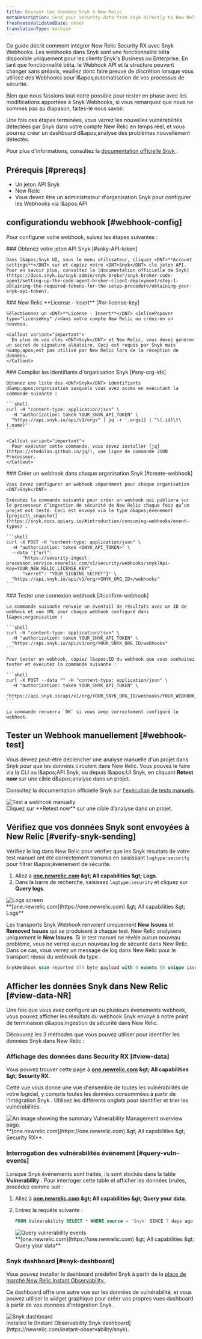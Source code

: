 ```yaml
---
title: Envoyer les données Snyk à New Relic
metaDescription: Send your security data from Snyk directly to New Relic.
freshnessValidatedDate: never
translationType: machine
---
```


Ce guide décrit comment intégrer New Relic Security RX avec <DNT>Snyk</DNT> Webhooks. Les webhooks dans <DNT>Snyk</DNT> sont une fonctionnalité bêta disponible uniquement pour les clients <DNT>Snyk&apos;s Business</DNT> ou Enterprise. En tant que fonctionnalité bêta, le <DNT>Webhook API</DNT> et la structure peuvent changer sans préavis, veuillez donc faire preuve de discrétion lorsque vous utilisez des Webhooks pour l&amp;apos;automatisation de vos processus de sécurité.

Bien que nous fassions tout notre possible pour rester en phase avec les modifications apportées à <DNT>Snyk Webhooks</DNT>, si vous remarquez que nous ne sommes pas au diapason, faites-le nous savoir.

Une fois ces étapes terminées, vous verrez les nouvelles vulnérabilités détectées par <DNT>Snyk</DNT> dans votre compte New Relic en temps réel, et vous pourrez créer un dashboard d&amp;apos;analyse des problèmes nouvellement détectés.

Pour plus d&apos;informations, consultez la [documentation officielle <DNT>Snyk</DNT> ](https://snyk.docs.apiary.io/#reference/webhooks).

## Prérequis [#prereqs]

* Un jeton API <DNT>Snyk</DNT>
* New Relic<InlinePopover type="licenseKey" />
* Vous devez être un administrateur d&apos;organisation <DNT>Snyk</DNT> pour configurer les Webhooks via l&amp;apos;API

## configurationdu webhook [#webhook-config]

Pour configurer votre webhook, suivez les étapes suivantes :

<Steps>
  <Step>
    ### Obtenez votre jeton API Snyk [#snky-API-token]

    Dans l&apos;Snyk UI, sous le menu utilisateur, cliquez <DNT>**Account settings**</DNT> sur et copiez votre <DNT>Snyk</DNT> clé jeton API. Pour en savoir plus, consultez la [documentation officielle de Snyk](https://docs.snyk.io/snyk-admin/snyk-broker/snyk-broker-code-agent/setting-up-the-code-agent-broker-client-deployment/step-1-obtaining-the-required-tokens-for-the-setup-procedure/obtaining-your-snyk-api-token).
  </Step>

  <Step>
    ### New Relic <DNT>**License - Insert**</DNT> [#nr-license-key]

    Sélectionnez un <DNT>**License - Insert**</DNT> <InlinePopover type="licenseKey" />dans votre compte New Relic ou créez-en un nouveau.

    <Callout variant="important">
      En plus de vos clés <DNT>Snyk</DNT> et New Relic, vous devez générer un secret de signature aléatoire. Ceci est requis par Snyk mais n&amp;apos;est pas utilisé par New Relic lors de la réception de données.
    </Callout>
  </Step>

  <Step>
    ### Compiler les identifiants d&apos;organisation Snyk [#sny-org-ids]

    Obtenez une liste des <DNT>Snyk</DNT> identifiants d&amp;apos;organisation auxquels vous avez accès en exécutant la commande suivante :

    ```shell
    curl -H "content-type: application/json" \
      -H "authorization: token YOUR_SNYK_API_TOKEN" \
      "https://api.snyk.io/api/v1/orgs" | jq -r '.orgs[] | "\(.id)\t\(.name)"'
    ```

    <Callout variant="important">
      Pour exécuter cette commande, vous devez installer [jq](https://stedolan.github.io/jq/), une ligne de commande JSON Processeur.
    </Callout>
  </Step>

  <Step>
    ### Créer un webhook dans chaque organisation Snyk [#create-webhook]

    Vous devez configurer un webhook séparément pour chaque organisation <DNT>Snyk</DNT> .

    Exécutez la commande suivante pour créer un webhook qui publiera sur le processeur d’ingestion de sécurité de New Relic chaque fois qu’un projet est testé. Ceci est envoyé via le type d&apos;événement [project\_snapshot](https://snyk.docs.apiary.io/#introduction/consuming-webhooks/event-types) .

    ```shell
    curl -X POST -H "content-type: application/json" \
      -H "authorization: token <SNYK_API_TOKEN>" \
      --data '{"url": 
          "https://security-ingest-processor.service.newrelic.com/v1/security/webhooks/snyk?Api-Key=YOUR_NEW_RELIC_LICENSE_KEY",
          "secret": "YOUR_SIGNING_SECRET"}' \
      "https://api.snyk.io/api/v1/org/<SNYK_ORG_ID>/webhooks"
    ```
  </Step>

  <Step>
    ### Tester une connexion webhook [#confirm-webhook]

    La commande suivante renvoie un éventail de résultats avec un ID de webhook et une URL pour chaque webhook configuré dans l&apos;organisation :

    ```shell
    curl -H "content-type: application/json" \
      -H "authorization: token YOUR_SNYK_API_TOKEN" \
      "https://api.snyk.io/api/v1/org/YOUR_SNYK_ORG_ID/webhooks"
    ```

    Pour tester un webhook, copiez l&apos;ID du webhook que vous souhaitez tester et exécutez la commande suivante :

    ```shell
    curl -X POST --data "" -H "content-type: application/json" \
      -H "authorization: token YOUR_SNYK_API_TOKEN" \
      "https://api.snyk.io/api/v1/org/YOUR_SNYK_ORG_ID/webhooks/YOUR_WEBHOOK_ID/ping"
    ```

    La commande renverra `OK` si vous avez correctement configuré le webhook.
  </Step>
</Steps>

## Tester un Webhook manuellement [#webhook-test]

Vous devrez peut-être déclencher une analyse manuelle d&apos;un projet dans <DNT>Snyk</DNT> pour que les données circulent dans New Relic. Vous pouvez le faire via la CLI ou l&amp;apos;API <DNT>Snyk</DNT>, ou depuis l&amp;apos;UI <DNT>Snyk</DNT>, en cliquant <DNT>**Retest now**</DNT> sur une cible d&amp;apos;analyse dans un projet.

Consultez la documentation officielle <DNT>Snyk</DNT> sur [l&apos;exécution de tests manuels](https://docs.snyk.io/getting-started/running-tests#run-tests-manually).

<img title="Test a webhook manually" alt="Test a webhook manually" src="/images/vulnerability-management_screenshot-crop_test-webhook.webp" />

<figcaption>
  Cliquez sur <DNT>**Retest now**</DNT> sur une cible d’analyse dans un projet.
</figcaption>

## Vérifiez que vos données Snyk sont envoyées à New Relic [#verify-snyk-sending]

Vérifiez le log dans New Relic pour vérifier que les <DNT>Snyk</DNT> résultats de votre test manuel ont été correctement transmis en saisissant `logtype:security` pour filtrer l&amp;apos;événement de sécurité.

1. Allez à <DNT>**[one.newrelic.com](https://one.newrelic.com) &amp;gt; All capabilities &amp;gt; Logs**</DNT>.
2. Dans la barre de recherche, saisissez `logtype:security` et cliquez sur <DNT>**Query logs**</DNT>.

<img title="Logs screen" alt="Logs screen" src="/images/vulnerability-management_screenshot-crop_verify-snyk-data.webp" />

<figcaption>
  <DNT>
    **[one.newrelic.com](https://one.newrelic.com) &amp;gt; All capabilities &amp;gt; Logs**
  </DNT>
</figcaption>

Les transports Snyk Webhook renvoient uniquement <DNT>**New Issues**</DNT> et <DNT>**Removed Issues**</DNT> qui se produisent à chaque test. New Relic analysera uniquement le <DNT>**New Issues**</DNT>. Si le test manuel ne révèle aucun nouveau problème, vous ne verrez aucun nouveau log de sécurité dans New Relic. Dans ce cas, vous verrez un message de log dans New Relic pour le transport réussi du webhook du type :

```sql
SnykWebhook scan reported 879 byte payload with 0 events (0 unique issue ids) from '' errors=no
```

## Afficher les données Snyk dans New Relic [#view-data-NR]

Une fois que vous avez configuré un ou plusieurs événements webhook, vous pouvez afficher les résultats du webhook <DNT>Snyk</DNT> envoyé à notre point de terminaison d&amp;apos;ingestion de sécurité dans New Relic.

Découvrez les 3 méthodes que vous pouvez utiliser pour identifier les données <DNT>Snyk</DNT> dans New Relic :

### Affichage des données dans Security RX [#view-data]

Vous pouvez trouver cette page à <DNT>**[one.newrelic.com](https://one.newrelic.com) &amp;gt; All capabilities &amp;gt; Security RX**</DNT>.

Cette vue vous donne une vue d&apos;ensemble de toutes les vulnérabilités de votre logiciel, y compris toutes les données consommées à partir de l&apos;intégration <DNT>Snyk</DNT> . Utilisez les différents onglets pour identifier et trier les vulnérabilités.

<img title="Vulnerability Management overview" alt="An image showing the summary Vulnerability Management overview page." src="/images/security_screenshot-full_security-overview.webp" />

<figcaption>
  <DNT>**[one.newrelic.com](https://one.newrelic.com) &amp;gt; All capabilities &amp;gt; Security RX**</DNT>.
</figcaption>

### Interrogation des vulnérabilités événement [#query-vuln-events]

Lorsque <DNT>Snyk</DNT> événements sont traités, ils sont stockés dans la table <DNT>**Vulnerability**</DNT> . Pour interroger cette table et afficher les données brutes, procédez comme suit :

1. Allez à <DNT>**[one.newrelic.com](https://one.newrelic.com) &amp;gt; All capabilities &amp;gt; Query your data**</DNT>.

2. Entrez la requête suivante :

   ```sql
   FROM Vulnerability SELECT * WHERE source = 'Snyk' SINCE 7 days ago
   ```

   <img title="Query vulnerability events" alt="Query vulnerability events" src="/images/vulnerability-management_screenshot-full_query-vuln-events.webp" />

   <figcaption>
     <DNT>
       **[one.newrelic.com](https://one.newrelic.com) &amp;gt; All capabilities &amp;gt; Query your data**
     </DNT>
   </figcaption>

### Snyk dashboard [#snyk-dashboard]

Vous pouvez installer le dashboard prédéfini <DNT>Snyk</DNT> à partir de la [place de marché New Relic Instant Observability ](https://newrelic.com/instant-observability/snyk).

Ce dashboard offre une autre vue sur les données de vulnérabilité, et vous pouvez utiliser le widget graphique pour créer vos propres vues dashboard à partir de vos données d&apos;intégration Snyk .

<img title="Snyk dashboard" alt="Snyk dashboard" src="/images/vm_screenshot-full_snyk-dashboard.webp" />

<figcaption>
  Installez le [Instant Observability Snyk dashboard](https://newrelic.com/instant-observability/snyk).
</figcaption>